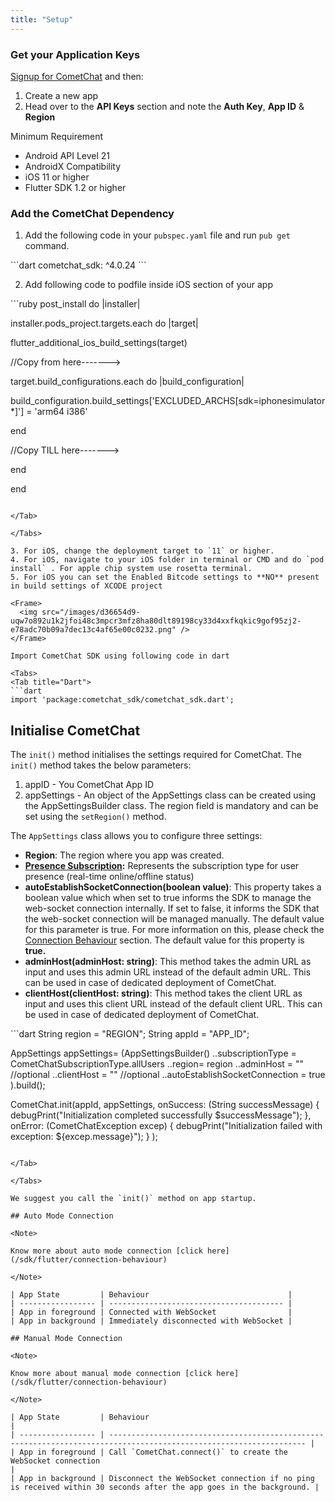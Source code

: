 ```yaml
---
title: "Setup"
---
```




### Get your Application Keys

[Signup for CometChat](https://app.cometchat.com/) and then:

1. Create a new app
2. Head over to the **API Keys** section and note the **Auth Key**, **App ID** & **Region**

<Note>
Minimum Requirement

* Android API Level 21
* AndroidX Compatibility
* iOS 11 or higher
* Flutter SDK 1.2 or higher

</Note>

### Add the CometChat Dependency

1. Add the following code in your `pubspec.yaml` file and run `pub get` command.

<Tabs>
<Tab title="Dart">
```dart
cometchat_sdk: ^4.0.24
```

</Tab>

</Tabs>

2. Add following code to podfile inside iOS section of your app

<Tabs>
<Tab title="Ruby">
```ruby
post_install do |installer|

installer.pods_project.targets.each do |target|

flutter_additional_ios_build_settings(target)

//Copy from here------->

target.build_configurations.each do |build_configuration|

build_configuration.build_settings['EXCLUDED_ARCHS[sdk=iphonesimulator*]'] = 'arm64 i386'

end

//Copy TILL here------->

end

end
```

</Tab>

</Tabs>

3. For iOS, change the deployment target to `11` or higher.
4. For iOS, navigate to your iOS folder in terminal or CMD and do `pod install` . For apple chip system use rosetta terminal.
5. For iOS you can set the Enabled Bitcode settings to **NO** present in build settings of XCODE project

<Frame>
  <img src="/images/d36654d9-uqw7o892u1k2jfoi48c3mpcr3mfz8ha80dlt89198cy33d4xxfkqkic9gof95zj2-e78adc70b09a7dec13c4af65e00c0232.png" />
</Frame>

Import CometChat SDK using following code in dart

<Tabs>
<Tab title="Dart">
```dart
import 'package:cometchat_sdk/cometchat_sdk.dart';
```

</Tab>

</Tabs>

## Initialise CometChat

The `init()` method initialises the settings required for CometChat. The `init()` method takes the below parameters:

1. appID - You CometChat App ID
2. appSettings - An object of the AppSettings class can be created using the AppSettingsBuilder class. The region field is mandatory and can be set using the `setRegion()` method.

The `AppSettings` class allows you to configure three settings:

* **Region**: The region where you app was created.
* **[Presence Subscription](/sdk/flutter/user-presence):** Represents the subscription type for user presence (real-time online/offline status)
* **autoEstablishSocketConnection(boolean value)**: This property takes a boolean value which when set to true informs the SDK to manage the web-socket connection internally. If set to false, it informs the SDK that the web-socket connection will be managed manually. The default value for this parameter is true. For more information on this, please check the [Connection Behaviour](/sdk/flutter/connection-behaviour) section. The default value for this property is **true.**
* **adminHost(adminHost: string)**: This method takes the admin URL as input and uses this admin URL instead of the default admin URL. This can be used in case of dedicated deployment of CometChat.
* **clientHost(clientHost: string)**: This method takes the client URL as input and uses this client URL instead of the default client URL. This can be used in case of dedicated deployment of CometChat.

<Tabs>
<Tab title="Dart">
```dart
String region = "REGION";
String appId = "APP_ID";

AppSettings appSettings= (AppSettingsBuilder()
    ..subscriptionType = CometChatSubscriptionType.allUsers
    ..region= region
    ..adminHost = "" //optional
    ..clientHost = "" //optional
    ..autoEstablishSocketConnection =  true
).build();

CometChat.init(appId, appSettings,
  onSuccess: (String successMessage) {
    debugPrint("Initialization completed successfully  $successMessage");
  }, onError: (CometChatException excep) {
    debugPrint("Initialization failed with exception: ${excep.message}");
  }
);
```

</Tab>

</Tabs>

We suggest you call the `init()` method on app startup.

## Auto Mode Connection

<Note>

Know more about auto mode connection [click here](/sdk/flutter/connection-behaviour)

</Note>

| App State         | Behaviour                               |
| ----------------- | --------------------------------------- |
| App in foreground | Connected with WebSocket                |
| App in background | Immediately disconnected with WebSocket |

## Manual Mode Connection

<Note>

Know more about manual mode connection [click here](/sdk/flutter/connection-behaviour)

</Note>

| App State         | Behaviour                                                                                                          |
| ----------------- | ------------------------------------------------------------------------------------------------------------------ |
| App in foreground | Call `CometChat.connect()` to create the WebSocket connection                                                      |
| App in background | Disconnect the WebSocket connection if no ping is received within 30 seconds after the app goes in the background. |
